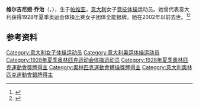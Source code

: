 {{NoteTA|G1=Sports}}
'''维尔吉尼娅·乔治'''（{{lang-it|Virginia Giorgi}}，{{bd|1914年|2月24日|？}}），生于[[帕维亚|帕维亚]]，[[意大利|意大利]]女子[[竞技体操|竞技体操]]运动员。她曾代表意大利获得1928年夏季奥运会体操比赛女子团体全能银牌。她在2002年以前去世。<ref>{{Cite web|title=Virginia GIORGI|url=https://www.olympic.org/virginia-giorgi|accessdate=2021-03-31|work=International Olympic Committee}}</ref><ref>{{cite web|url=https://www.olympedia.org/athletes/28708|title=Virginia Giorgi|work=Olympedia|accessdate=2021-04-01}}</ref>

== 参考资料 ==
{{reflist}}

{{Authority control}}
{{DEFAULTSORT:Giorgi, Virginia}}
[[Category:意大利女子体操运动员|Category:意大利女子体操运动员]]
[[Category:意大利奥运体操运动员|Category:意大利奥运体操运动员]]
[[Category:1928年夏季奥林匹克运动会体操运动员|Category:1928年夏季奥林匹克运动会体操运动员]]
[[Category:1928年夏季奧林匹克運動會獎牌得主|Category:1928年夏季奧林匹克運動會獎牌得主]]
[[Category:奧林匹克運動會體操獎牌得主|Category:奧林匹克運動會體操獎牌得主]]
[[Category:意大利奧林匹克運動會銀牌得主|Category:意大利奧林匹克運動會銀牌得主]]
